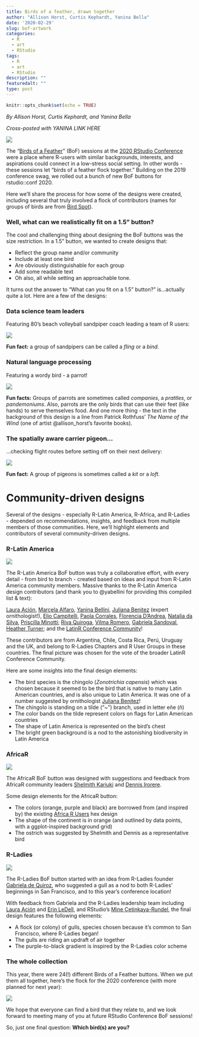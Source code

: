 ```yaml
---
title: Birds of a feather, drawn together
author: "Allison Horst, Curtis Kephardt, Yanina Bella"
date: '2020-02-29'
slug: bof-artwork
categories:
  - R
  - art
  - RStudio
tags:
  - R
  - art
  - RStudio
description: ""
featuredalt: ""
type: post
---
```


```r
knitr::opts_chunk$set(echo = TRUE)
```

*By Allison Horst, Curtis Kephardt, and Yanina Bella*

*Cross-posted with YANINA LINK HERE*

![](bof_herobanner_bluebg_final.png)

The "[Birds of a Feather](http://community.rstudio.com/bof)" (BoF) sessions at the [2020 RStudio Conference](https://rstudio.com/conference/) were a place where R-users with similar backgrounds, interests, and aspirations could connect in a low-stress social setting. In other words - these sessions let "birds of a feather flock together." Building on the 2019 conference swag, we rolled out a bunch of new BoF buttons for rstudio::conf 2020.

Here we’ll share the process for how some of the designs were created, including several that truly involved a flock of contributors (names for groups of birds are from [Bird Spot](https://www.birdspot.co.uk/articles/collective-nouns-for-birds)).

### Well, what can we realistically fit on a 1.5" button?

The cool and challenging thing about designing the BoF buttons was the size restriction. In a 1.5" button, we wanted to create designs that: 

- Reflect the group name and/or community
- Include at least one bird
- Are obviously distinguishable for each group 
- Add some readable text
- Oh also, all while setting an approachable tone. 

It turns out the answer to "What can you fit on a 1.5" button?" is...actually quite a lot. Here are a few of the designs: 

### Data science team leaders
Featuring 80’s beach volleyball sandpiper coach leading a team of R users:

![](team_leaders_v1.png)

**Fun fact:** a group of sandpipers can be called a *fling* or a *bind*. 

### Natural language processing
Featuring a wordy bird - a parrot! 

![](natural_language_processing_v1.png)

**Fun facts:** Groups of parrots are sometimes called *companies*, a *prattles*, or *pandemoniums*. Also, parrots are the only birds that can use their feet (like hands) to serve themselves food. And one more thing - the text in the background of this design is a line from Patrick Rothfuss’ *The Name of the Wind* (one of artist @allison_horst’s favorite books). 

### The spatially aware carrier pigeon...
...checking flight routes before setting off on their next delivery:

![](spatial_v2.png)

**Fun fact:** A group of pigeons is sometimes called a *kit* or a *loft*.

# Community-driven designs

Several of the designs - especially R-Latin America, R-Africa, and R-Ladies - depended on recommendations, insights, and feedback from multiple members of those communities. Here, we’ll highlight elements and contributors of several community-driven designs. 

### R-Latin America

![](r_latin_america_bof_v2.png)

The R-Latin America BoF button was truly a collaborative effort, with every detail - from bird to branch - created based on ideas and input from R-Latin America community members. Massive thanks to the R-Latin America design contributors (and thank you to @yabellini for providing this compiled list & text):

[Laura Ación](https://twitter.com/_lacion_), [Marcela Alfaro](https://twitter.com/Fichulina), [Yanina Bellini](https://twitter.com/yabellini), [Juliana Benitez](https://twitter.com/July_Benitezs) (expert ornithologist!), [Elio Campitelli](https://twitter.com/d_olivaw), [Paola Corrales](https://twitter.com/PaobCorrales), [Florencia D'Andrea](https://twitter.com/cantoflor_87), [Natalia da Silva](https://twitter.com/pacocuak), [Priscilla Minotti](https://twitter.com/pmnatural); [Riva Quiroga](https://twitter.com/rivaquiroga), [Vilma Romero](https://twitter.com/vilsurr), [Gabriela Sandoval](https://twitter.com/GabySandovalM), [Heather Turner](https://twitter.com/HeathrTurnr); and the [LatinR Conference Community](https://twitter.com/LatinR_Conf)!

These contributors are from Argentina, Chile, Costa Rica, Perú, Uruguay and the UK, and belong to R-Ladies Chapters and R User Groups in these countries. The final picture was chosen for the vote of the broader LatinR Conference Community.

Here are some insights into the final design elements: 

- The bird species is the chingolo (*Zonotrichia capensis*) which was chosen because it seemed to be the bird that is native to many Latin American countries, and is also unique to Latin America. It was one of a number suggested by ornithologist [Juliana Benitez](@july_benitezs)!
- The chingolo is standing on a tilde ("~") branch, used in letter eñe (ñ) 
- The color bands on the tilde represent colors on flags for Latin American countries
- The shape of Latin America is represented on the bird’s chest
- The bright green background is a nod to the astonishing biodiversity in Latin America

### AfricaR

![](africar.png)

The AfricaR BoF button was designed with suggestions and feedback from AfricaR community leaders [Shelmith Kariuki](https://twitter.com/Shel_Kariuki) and [Dennis Irorere](https://twitter.com/Denironyx). 

Some design elements for the AfricaR button: 

- The colors (orange, purple and black) are borrowed from (and inspired by) the existing [Africa R Users](https://twitter.com/AfricaRUsers) hex design
- The shape of the continent is in orange (and outlined by data points, with a ggplot-inspired background grid)
- The ostrich was suggested by Shelmith and Dennis as a representative bird

### R-Ladies

![](rladies_bof.png)

The R-Ladies BoF button started with an idea from R-Ladies founder [Gabriela de Quiroz](https://twitter.com/gdequeiroz), who suggested a gull as a nod to both R-Ladies’ beginnings in San Francisco, and to this year’s conference location! 

With feedback from Gabriela and the R-Ladies leadership team including [Laura Ación](https://twitter.com/_lacion_) and [Erin LeDell](https://twitter.com/ledell), and RStudio’s [Mine Çetinkaya-Rundel](https://twitter.com/minebocek), the final design features the following elements:

- A flock (or colony) of gulls, species chosen because it’s common to San Francisco, where R-Ladies began!
- The gulls are riding an updraft of air together
- The purple-to-black gradient is inspired by the R-Ladies color scheme

### The whole collection

This year, there were 24(!) different Birds of a Feather buttons. When we put them all together, here’s the flock for the 2020 conference (with more planned for next year):

![](all_bof.png)

We hope that everyone can find a bird that they relate to, and we look forward to meeting many of you at future RStudio Conference BoF sessions!

So, just one final question: **Which bird(s) are you?**